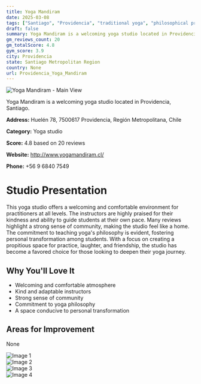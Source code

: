 ```yaml
---
title: Yoga Mandiram
date: 2025-03-08
tags: ["Santiago", "Providencia", "traditional yoga", "philosophical practice", "welcoming", "comfortable", "Providencia"]  
draft: false
summary: Yoga Mandiram is a welcoming yoga studio located in Providencia, Santiago.
gm_reviews_count: 20
gm_totalScore: 4.8
gym_score: 3.9
city: Providencia
state: Santiago Metropolitan Region
country: None
url: Providencia_Yoga_Mandiram
---
```


<div className="aspect-[16/9] relative my-8">
  <img 
    src="https://lh5.googleusercontent.com/p/AF1QipNNyBTwcEkAS66vm9lo6DyqKjsmw6LIT0V-86CK=w1920-h1080-k-no"
    alt="Yoga Mandiram - Main View"
    className="object-cover absolute inset-0 w-full h-full rounded-lg"
  />
</div>

Yoga Mandiram is a welcoming yoga studio located in Providencia, Santiago.

**Address:** Huelén 78, 7500617 Providencia, Región Metropolitana, Chile

**Category:** Yoga studio

**Score:** 4.8 based on 20 reviews

**Website:** http://www.yogamandiram.cl/

**Phone:** +56 9 6840 7549

# Studio Presentation

This yoga studio offers a welcoming and comfortable environment for practitioners at all levels. The instructors are highly praised for their kindness and ability to guide students at their own pace. Many reviews highlight a strong sense of community, making the studio feel like a home. The commitment to teaching yoga's philosophy is evident, fostering personal transformation among students. With a focus on creating a propitious space for practice, laughter, and friendship, the studio has become a favored choice for those looking to deepen their yoga journey.

## Why You'll Love It

- Welcoming and comfortable atmosphere
- Kind and adaptable instructors
- Strong sense of community
- Commitment to yoga philosophy
- A space conducive to personal transformation

## Areas for Improvement

None

<div className="grid grid-cols-1 xl:grid-cols-2 gap-4 my-8">
<div className="aspect-[4/3] relative"><img src="https://lh3.googleusercontent.com/p/AF1QipPw-OkwcfN_sg7G55X6GTNcHsIIhUadPjQLShfn=w1920-h1080-k-no" alt="Image 1" className="object-cover absolute inset-0 w-full h-full rounded-lg" /></div>
<div className="aspect-[4/3] relative"><img src="https://lh5.googleusercontent.com/p/AF1QipNbKcs8MLZ11g9GBrvSoRK4YzdJWnwgjNAICDxo=w1920-h1080-k-no" alt="Image 2" className="object-cover absolute inset-0 w-full h-full rounded-lg" /></div>
<div className="aspect-[4/3] relative"><img src="https://lh3.googleusercontent.com/p/AF1QipPwYJ_9mOOfCfmcX-M-jcEnKvKWfTVsC5whXa1K=w1920-h1080-k-no" alt="Image 3" className="object-cover absolute inset-0 w-full h-full rounded-lg" /></div>
<div className="aspect-[4/3] relative"><img src="https://lh5.googleusercontent.com/p/AF1QipMB2BOuLzlfQZFoKbAOyOxh2aXd0u9Z5SkzXPSZ=w1920-h1080-k-no" alt="Image 4" className="object-cover absolute inset-0 w-full h-full rounded-lg" /></div>
</div>